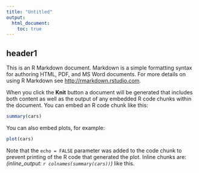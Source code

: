 ```yaml
---
title: "Untitled"
output:
  html_document:
    toc: true
---
```

<!--rmd_metadata
title: "Untitled"
output:
  html_document:
    toc: true
rmd_metadata-->
header1
-------

This is an R Markdown document. Markdown is a simple formatting syntax
for authoring HTML, PDF, and MS Word documents. For more details on
using R Markdown see <http://rmarkdown.rstudio.com>.

When you click the **Knit** button a document will be generated that
includes both content as well as the output of any embedded R code
chunks within the document. You can embed an R code chunk like this:

```r
summary(cars)
```
<!--begin.keepcode```{r}
summary(cars)
```end.keepcode-->
You can also embed plots, for example:

```r
plot(cars)
```
<!--begin.keepcode```{r, echo=FALSE}
plot(cars)
```end.keepcode-->
Note that the `echo = FALSE` parameter was added to the code chunk to
prevent printing of the R code that generated the plot. Inline chunks
are: *(inline_output: `r colnames(summary(cars))`)*<!--rinline.keepcolnames(summary(cars))--> like this.

